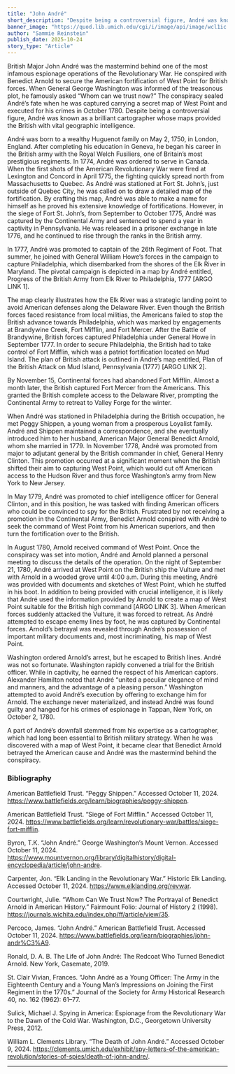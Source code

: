```yaml
---
title: "John André"
short_description: "Despite being a controversial figure, André was known as a brilliant cartographer whose maps provided the British with vital geographic intelligence."
banner_image: "https://quod.lib.umich.edu/cgi/i/image/api/image/wcl1ic:534:WCL000626/123,2194,1492,1381/full/0/default.jpg"
author: "Sammie Reinstein"
publish_date: 2025-10-24
story_type: "Article"
---
```



British Major John André was the mastermind behind one of the most infamous espionage operations of the Revolutionary War. He conspired with Benedict Arnold to secure the American fortification of West Point for British forces.  When General George Washington was informed of the treasonous plot, he famously asked “Whom can we trust now?”  The conspiracy sealed André’s fate when he was captured carrying a secret map of West Point and executed for his crimes in October 1780.  Despite being a controversial figure, André was known as a brilliant cartographer whose maps provided the British with vital geographic intelligence. 

André was born to a wealthy Huguenot family on May 2, 1750, in London, England.  After completing his education in Geneva, he began his career in the British army with the Royal Welch Fusiliers, one of Britain’s most prestigious regiments.  In 1774, André was ordered to serve in Canada. When the first shots of the American Revolutionary War were fired at Lexington and Concord in April 1775, the fighting quickly spread north from Massachusetts to Quebec.  As André was stationed at Fort St. John’s, just outside of Quebec City, he was called on to draw a detailed map of the fortification. By crafting this map, André was able to make a name for himself as he proved his extensive knowledge of fortifications. However, in the siege of Fort St. John’s, from September to October 1775, André was captured by the Continental Army and sentenced to spend a year in captivity in Pennsylvania.  He was released in a prisoner exchange in late 1776, and he continued to rise through the ranks in the British army. 

In 1777, André was promoted to captain of the 26th Regiment of Foot.  That summer, he joined with General William Howe’s forces in the campaign to capture Philadelphia, which disembarked from the shores of the Elk River in Maryland.  The pivotal campaign is depicted in a map by André entitled, Progress of the British Army from Elk River to Philadelphia, 1777 [ARGO LINK 1]. 

<InlineMapViewer identifier="commonwealth__oai:4742f759p/" />

The map clearly illustrates how the Elk River was a strategic landing point to avoid American defenses along the Delaware River.  Even though the British forces faced resistance from local militias, the Americans failed to stop the British advance towards Philadelphia, which was marked by engagements at Brandywine Creek, Fort Mifflin, and Fort Mercer. After the Battle of Brandywine, British forces captured Philadelphia under General Howe in September 1777.  In order to secure Philadelphia, the British had to take control of Fort Mifflin, which was a patriot fortification located on Mud Island. The plan of British attack is outlined in André’s map entitled, Plan of the British Attack on Mud Island, Pennsylvania (1777) [ARGO LINK 2]. 

<InlineMapViewer identifier="commonwealth__oai:sf26d3967" />

By November 15, Continental forces had abandoned Fort Mifflin. Almost a month later, the British captured Fort Mercer from the Americans. This granted the British complete access to the Delaware River, prompting the Continental Army to retreat to Valley Forge for the winter. 

When André was stationed in Philadelphia during the British occupation, he met Peggy Shippen, a young woman from a prosperous Loyalist family. André and Shippen maintained a correspondence, and she eventually introduced him to her husband, American Major General Benedict Arnold, whom she married in 1779.  In November 1778, André was promoted from major to adjutant general by the British commander in chief, General Henry Clinton. This promotion occurred at a significant moment when the British shifted their aim to capturing West Point, which would cut off American access to the Hudson River and thus force Washington’s army from New York to New Jersey.  

In May 1779, André was promoted to chief intelligence officer for General Clinton, and in this position, he was tasked with finding American officers who could be convinced to spy for the British. Frustrated by not receiving a promotion in the Continental Army, Benedict Arnold conspired with André to seek the command of West Point from his American superiors, and then turn the fortification over to the British.  

In August 1780, Arnold received command of West Point. Once the conspiracy was set into motion, André and Arnold planned a personal meeting to discuss the details of the operation. On the night of September 21, 1780, André arrived at West Point on the British ship the Vulture and met with Arnold in a wooded grove until 4:00 a.m. During this meeting, André was provided with documents and sketches of West Point, which he stuffed in his boot. In addition to being provided with crucial intelligence, it is likely that André used the information provided by Arnold to create a map of West Point suitable for the British high command [ARGO LINK 3]. When American forces suddenly attacked the Vulture, it was forced to retreat. As André attempted to escape enemy lines by foot, he was captured by Continental forces.  Arnold’s betrayal was revealed through André’s possession of important military documents and, most incriminating, his map of West Point.

<InlineMapViewer identifier="commonwealth__oai:9g552g894" />

Washington ordered Arnold’s arrest, but he escaped to British lines. André was not so fortunate. Washington rapidly convened a trial for the British officer. While in captivity, he earned the respect of his American captors. Alexander Hamilton noted that André “united a peculiar elegance of mind and manners, and the advantage of a pleasing person.”  Washington attempted to avoid André’s execution by offering to exchange him for Arnold.  The exchange never materialized, and instead André was found guilty and hanged for his crimes of espionage in Tappan, New York, on October 2, 1780. 

A part of André’s downfall stemmed from his expertise as a cartographer, which had long been essential to British military strategy. When he was discovered with a map of West Point, it became clear that Benedict Arnold betrayed the American cause and André was the mastermind behind the conspiracy. 

[^1]: T.K. Byron, “John André,” George Washington’s Mount Vernon, accessed October 11, 2024, https://www.mountvernon.org/library/digitalhistory/digital-encyclopedia/article/john-andre.

[^2]: Julie Courtwright, “Whom Can We Trust Now? The Portrayal of Benedict Arnold in American History,” Fairmount Folio: Journal of History 2 (1998), https://journals.wichita.edu/index.php/ff/article/view/35.

[^3]: “The Death of John André,” William L. Clements Library, University of Michigan,, accessed October 9, 2024, https://clements.umich.edu/exhibit/spy-letters-of-the-american-revolution/stories-of-spies/death-of-john-andre/.

[^4]: James Percoco, “John André,” American Battlefield Trust, accessed October 11, 2024, https://www.battlefields.org/learn/biographies/john-andr%C3%A9. 

[^5]: Frances St. Clair Vivian, “John André as a Young Officer: The Army in the Eighteenth Century and a Young Man’s Impressions on Joining the First Regiment in the 1770s,” Journal of the Society for Army Historical Research 40, no. 162 (1962): 66.

[^6]: D. A. B. Ronald, The Life of John André: The Redcoat Who Turned Benedict Arnold (New York: Casemate, 2019), 178.

[^7]: Ronald, Life of John André, 178-79, 192.

[^8]: Percoco, “John André.” 

[^9]: Ronald, Life of John André, 238.

[^10]: Jon Carpenter, “Elk Landing in the Revolutionary War,” Historic Elk Landing, accessed October 11, 2024, https://www.elklanding.org/revwar

[^11]: Carpenter, “Elk Landing in the Revolutionary War.”

[^12]: “Siege of Fort Mifflin,” American Battlefield Trust, accessed October 11, 2024, https://www.battlefields.org/learn/revolutionary-war/battles/siege-fort-mifflin

[^13]: “Siege of Fort Mifflin.”

[^14]: “Peggy Shippen,” American Battlefield Trust, accessed October 11, 2024, https://www.battlefields.org/learn/biographies/peggy-shippen

[^15]: Percoco, “John André.”

[^16]: Michael J. Sulick, Spying in America: Espionage from the Revolutionary War to the Dawn of the Cold War (Washington, D.C.: Georgetown University Press, 2012), 50-51.

[^17]: Sulick, Spying in America, 51-54.

[^18]: “From Alexander Hamilton to Lieutenant Colonel John Laurens, October 11, 1780," in Founders Online, National Archives. https://founders.archives.gov/documents/Hamilton/01-02-02-0896. 

[^19]: T.K. Byron, “John André.”

### Bibliography 

American Battlefield Trust. “Peggy Shippen.” Accessed October 11, 2024. https://www.battlefields.org/learn/biographies/peggy-shippen.

American Battlefield Trust. “Siege of Fort Mifflin.” Accessed October 11, 2024. https://www.battlefields.org/learn/revolutionary-war/battles/siege-fort-mifflin.

Byron, T.K. “John André.” George Washington’s Mount Vernon. Accessed October 11, 2024. https://www.mountvernon.org/library/digitalhistory/digital-encyclopedia/article/john-andre.

Carpenter, Jon. “Elk Landing in the Revolutionary War.” Historic Elk Landing. Accessed October 11, 2024. https://www.elklanding.org/revwar.

Courtwright, Julie. “Whom Can We Trust Now? The Portrayal of Benedict Arnold in American History.” Fairmount Folio: Journal of History 2 (1998). https://journals.wichita.edu/index.php/ff/article/view/35.

Percoco, James. “John André.” American Battlefield Trust. Accessed October 11, 2024. https://www.battlefields.org/learn/biographies/john-andr%C3%A9.

Ronald, D. A. B. The Life of John André: The Redcoat Who Turned Benedict Arnold. New York, Casemate, 2019. 

St. Clair Vivian, Frances. “John André as a Young Officer: The Army in the Eighteenth Century and a Young Man’s Impressions on Joining the First Regiment in the 1770s.” Journal of the Society for Army Historical Research 40, no. 162 (1962): 61–77.

Sulick, Michael J. Spying in America: Espionage from the Revolutionary War to the Dawn of the Cold War. Washington, D.C., Georgetown University Press, 2012. 

William L. Clements Library. “The Death of John André.” Accessed October 9, 2024. https://clements.umich.edu/exhibit/spy-letters-of-the-american-revolution/stories-of-spies/death-of-john-andre/.

***
